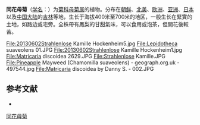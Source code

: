 {{Speciesbox
| name = 同花母菊
| status = 
| status_system = 
| image = Chamomilla suaveolens kz.jpg
| genus = Matricaria
| species = discoidea
| authority = (Less.) Porter ex Britton
}}

'''同花母菊'''（[[学名|学名]]：{{lang|la|''Matricaria discoidea''}}）为[[菊科|菊科]][[母菊属|母菊属]]的植物。分布在[[朝鲜半岛|朝鲜]]、[[北美地区|北美]]、[[欧洲|欧洲]]、[[亚洲|亚洲]]、[[日本|日本]]以及[[中国大陆|中国大陆]]的[[吉林省|吉林]]等地，生长于海拔400米至700米的地区，一般生长在緊實的土地，如路边或宅旁。全株帶有鳳梨的甘甜氣味，可以食用或泡茶，但開花後較苦。
<gallery>
File:20130602Strahlenlose Kamille Hockenheim5.jpg
File:Lepidotheca suaveolens 01.JPG
File:20130602Strahlenlose Kamille Hockenheim1.jpg
File:Matricaria discoidea 2629.JPG
File:Strahlenlose Kamille.JPG
File:Pineapple Mayweed (Chamomilla suaveolens) - geograph.org.uk - 497544.jpg
File:Matricaria discoidea by Danny S. - 002.JPG
</gallery>

== 参考文献 ==
<div class="references-small">
* {{cite web|url=http://www.bioinfo.cn/db05/KmzwSpecies.php?action=view&id=5080|title=同花母菊|work=《中国高等植物数据库全库》|publisher=中国科学院微生物研究所|author=昆明植物研究所|accessdate=2009-02-24|deadurl=yes|archiveurl=https://web.archive.org/web/20160305020033/http://www.bioinfo.cn/db05/KmzwSpecies.php?action=view&id=5080|archivedate=2016-03-05}}
</div>
{{Taxonbar|from=Q1144217}}
{{Plant-stub}}
[[Category:母菊属|同花母菊]]